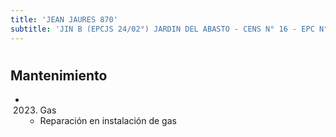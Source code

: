 ```yaml
---
title: 'JEAN JAURES 870'
subtitle: 'JIN B (EPCJS 24/02°) JARDIN DEL ABASTO - CENS N° 16 - EPC N° 24 PROVINCIA DE CATAMARCA - ESEA  DANZA MASTRAZZI  DNZA  JUVIL N° 07'
---
```


#


## Mantenimiento

*  (2023) Gas 
    + Reparación en instalación de gas



